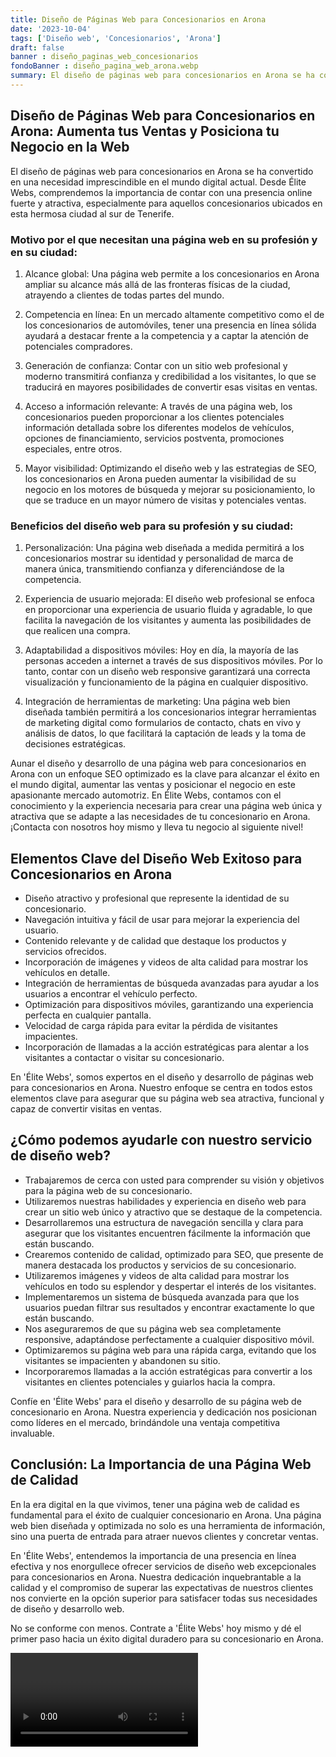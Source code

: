 ```yaml
---
title: Diseño de Páginas Web para Concesionarios en Arona
date: '2023-10-04'
tags: ['Diseño web', 'Concesionarios', 'Arona']
draft: false
banner : diseño_paginas_web_concesionarios
fondoBanner : diseño_pagina_web_arona.webp
summary: El diseño de páginas web para concesionarios en Arona se ha convertido en una necesidad imprescindible en el mundo digital actual. Desde Élite Webs, comprendemos la importancia de contar con una presencia online fuerte y atractiva, especialmente para aquellos concesionarios ubicados en esta hermosa ciudad al sur de Tenerife.
---
```


## Diseño de Páginas Web para Concesionarios en Arona: Aumenta tus Ventas y Posiciona tu Negocio en la Web

El diseño de páginas web para concesionarios en Arona se ha convertido en una necesidad imprescindible en el mundo digital actual. Desde Élite Webs, comprendemos la importancia de contar con una presencia online fuerte y atractiva, especialmente para aquellos concesionarios ubicados en esta hermosa ciudad al sur de Tenerife.

### Motivo por el que necesitan una página web en su profesión y en su ciudad:

1. Alcance global: Una página web permite a los concesionarios en Arona ampliar su alcance más allá de las fronteras físicas de la ciudad, atrayendo a clientes de todas partes del mundo.

2. Competencia en línea: En un mercado altamente competitivo como el de los concesionarios de automóviles, tener una presencia en línea sólida ayudará a destacar frente a la competencia y a captar la atención de potenciales compradores.

3. Generación de confianza: Contar con un sitio web profesional y moderno transmitirá confianza y credibilidad a los visitantes, lo que se traducirá en mayores posibilidades de convertir esas visitas en ventas.

4. Acceso a información relevante: A través de una página web, los concesionarios pueden proporcionar a los clientes potenciales información detallada sobre los diferentes modelos de vehículos, opciones de financiamiento, servicios postventa, promociones especiales, entre otros.

5. Mayor visibilidad: Optimizando el diseño web y las estrategias de SEO, los concesionarios en Arona pueden aumentar la visibilidad de su negocio en los motores de búsqueda y mejorar su posicionamiento, lo que se traduce en un mayor número de visitas y potenciales ventas.

### Beneficios del diseño web para su profesión y su ciudad:

1. Personalización: Una página web diseñada a medida permitirá a los concesionarios mostrar su identidad y personalidad de marca de manera única, transmitiendo confianza y diferenciándose de la competencia.

2. Experiencia de usuario mejorada: El diseño web profesional se enfoca en proporcionar una experiencia de usuario fluida y agradable, lo que facilita la navegación de los visitantes y aumenta las posibilidades de que realicen una compra.

3. Adaptabilidad a dispositivos móviles: Hoy en día, la mayoría de las personas acceden a internet a través de sus dispositivos móviles. Por lo tanto, contar con un diseño web responsive garantizará una correcta visualización y funcionamiento de la página en cualquier dispositivo.

4. Integración de herramientas de marketing: Una página web bien diseñada también permitirá a los concesionarios integrar herramientas de marketing digital como formularios de contacto, chats en vivo y análisis de datos, lo que facilitará la captación de leads y la toma de decisiones estratégicas.

Aunar el diseño y desarrollo de una página web para concesionarios en Arona con un enfoque SEO optimizado es la clave para alcanzar el éxito en el mundo digital, aumentar las ventas y posicionar el negocio en este apasionante mercado automotriz. En Élite Webs, contamos con el conocimiento y la experiencia necesaria para crear una página web única y atractiva que se adapte a las necesidades de tu concesionario en Arona. ¡Contacta con nosotros hoy mismo y lleva tu negocio al siguiente nivel!

<GifSeo />

<Cta />

## Elementos Clave del Diseño Web Exitoso para Concesionarios en Arona

- Diseño atractivo y profesional que represente la identidad de su concesionario.
- Navegación intuitiva y fácil de usar para mejorar la experiencia del usuario.
- Contenido relevante y de calidad que destaque los productos y servicios ofrecidos.
- Incorporación de imágenes y videos de alta calidad para mostrar los vehículos en detalle.
- Integración de herramientas de búsqueda avanzadas para ayudar a los usuarios a encontrar el vehículo perfecto.
- Optimización para dispositivos móviles, garantizando una experiencia perfecta en cualquier pantalla.
- Velocidad de carga rápida para evitar la pérdida de visitantes impacientes.
- Incorporación de llamadas a la acción estratégicas para alentar a los visitantes a contactar o visitar su concesionario.

En 'Élite Webs', somos expertos en el diseño y desarrollo de páginas web para concesionarios en Arona. Nuestro enfoque se centra en todos estos elementos clave para asegurar que su página web sea atractiva, funcional y capaz de convertir visitas en ventas.

## ¿Cómo podemos ayudarle con nuestro servicio de diseño web?

- Trabajaremos de cerca con usted para comprender su visión y objetivos para la página web de su concesionario.
- Utilizaremos nuestras habilidades y experiencia en diseño web para crear un sitio web único y atractivo que se destaque de la competencia.
- Desarrollaremos una estructura de navegación sencilla y clara para asegurar que los visitantes encuentren fácilmente la información que están buscando.
- Crearemos contenido de calidad, optimizado para SEO, que presente de manera destacada los productos y servicios de su concesionario.
- Utilizaremos imágenes y videos de alta calidad para mostrar los vehículos en todo su esplendor y despertar el interés de los visitantes.
- Implementaremos un sistema de búsqueda avanzada para que los usuarios puedan filtrar sus resultados y encontrar exactamente lo que están buscando.
- Nos aseguraremos de que su página web sea completamente responsive, adaptándose perfectamente a cualquier dispositivo móvil.
- Optimizaremos su página web para una rápida carga, evitando que los visitantes se impacienten y abandonen su sitio.
- Incorporaremos llamadas a la acción estratégicas para convertir a los visitantes en clientes potenciales y guiarlos hacia la compra.

Confíe en 'Élite Webs' para el diseño y desarrollo de su página web de concesionario en Arona. Nuestra experiencia y dedicación nos posicionan como líderes en el mercado, brindándole una ventaja competitiva invaluable.

## Conclusión: La Importancia de una Página Web de Calidad

En la era digital en la que vivimos, tener una página web de calidad es fundamental para el éxito de cualquier concesionario en Arona. Una página web bien diseñada y optimizada no solo es una herramienta de información, sino una puerta de entrada para atraer nuevos clientes y concretar ventas.

En 'Élite Webs', entendemos la importancia de una presencia en línea efectiva y nos enorgullece ofrecer servicios de diseño web excepcionales para concesionarios en Arona. Nuestra dedicación inquebrantable a la calidad y el compromiso de superar las expectativas de nuestros clientes nos convierte en la opción superior para satisfacer todas sus necesidades de diseño y desarrollo web.

No se conforme con menos. Contrate a 'Élite Webs' hoy mismo y dé el primer paso hacia un éxito digital duradero para su concesionario en Arona.

<Video />

<CtaBot job='Concesionarios' city='Arona'/>

<Gmaps query='Arona+españa+maps' />